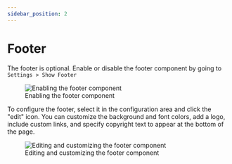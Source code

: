 ```yaml
---
sidebar_position: 2
---
```



# Footer

The footer is optional. Enable or disable the footer component by going to `Settings > Show Footer`
<figure>
    <Image img={require('./images/edit_footer_1.png')} alt="Enabling the footer component" style={{ marginTop: '20px', maxWidth: '600px'}}/>
    <figcaption style={{fontStyle: 'italic', fontSize: 'smaller', fontFamily: 'sans-serif', marginBottom: '50px'}}>Enabling the footer component</figcaption>
</figure>

To configure the footer, select it in the configuration area and click the "edit" icon.
You can customize the background and font colors, add a logo, include custom links, and specify copyright text to appear at the bottom of the page.
<figure>
    <Image img={require('./images/edit_footer_2.png')} alt="Editing and customizing the footer component" style={{ marginTop: '20px', maxWidth: '600px'}}/>
    <figcaption style={{fontStyle: 'italic', fontSize: 'smaller', fontFamily: 'sans-serif', marginBottom: '50px'}}>Editing and customizing the footer component</figcaption>
</figure>
